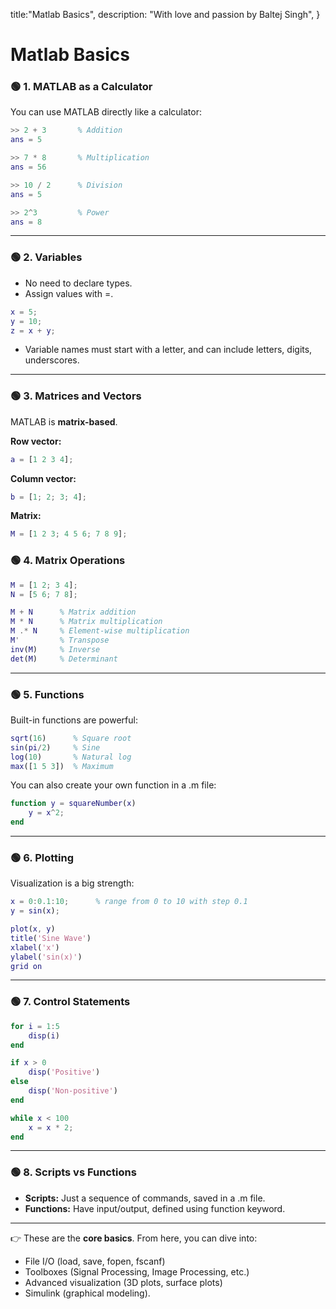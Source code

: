 title:"Matlab Basics",
description: "With love and passion by Baltej Singh",
}

# Matlab Basics
### 🟢 1. MATLAB as a Calculator

You can use MATLAB directly like a calculator:

```matlab
>> 2 + 3       % Addition
ans = 5

>> 7 * 8       % Multiplication
ans = 56

>> 10 / 2      % Division
ans = 5

>> 2^3         % Power
ans = 8
```

---

### 🟢 2. Variables

* No need to declare types.
* Assign values with =.

```matlab
x = 5;
y = 10;
z = x + y;
```

* Variable names must start with a letter, and can include letters, digits, underscores.

---

### 🟢 3. Matrices and Vectors

MATLAB is **matrix-based**.

**Row vector:**

```matlab
a = [1 2 3 4];
```

**Column vector:**

```matlab
b = [1; 2; 3; 4];
```

**Matrix:**

```matlab
M = [1 2 3; 4 5 6; 7 8 9];
```

### 🟢 4. Matrix Operations

```matlab
M = [1 2; 3 4];
N = [5 6; 7 8];

M + N      % Matrix addition
M * N      % Matrix multiplication
M .* N     % Element-wise multiplication
M'         % Transpose
inv(M)     % Inverse
det(M)     % Determinant
```

---

### 🟢 5. Functions

Built-in functions are powerful:

```matlab
sqrt(16)      % Square root
sin(pi/2)     % Sine
log(10)       % Natural log
max([1 5 3])  % Maximum
```

You can also create your own function in a .m file:

```matlab
function y = squareNumber(x)
    y = x^2;
end
```

---

### 🟢 6. Plotting

Visualization is a big strength:

```matlab
x = 0:0.1:10;      % range from 0 to 10 with step 0.1
y = sin(x);

plot(x, y)
title('Sine Wave')
xlabel('x')
ylabel('sin(x)')
grid on
```

---

### 🟢 7. Control Statements

```matlab
for i = 1:5
    disp(i)
end

if x > 0
    disp('Positive')
else
    disp('Non-positive')
end

while x < 100
    x = x * 2;
end
```

---

### 🟢 8. Scripts vs Functions

* **Scripts:** Just a sequence of commands, saved in a .m file.
* **Functions:** Have input/output, defined using function keyword.

---

👉 These are the **core basics**. From here, you can dive into:

* File I/O (load, save, fopen, fscanf)
* Toolboxes (Signal Processing, Image Processing, etc.)
* Advanced visualization (3D plots, surface plots)
* Simulink (graphical modeling).

    
